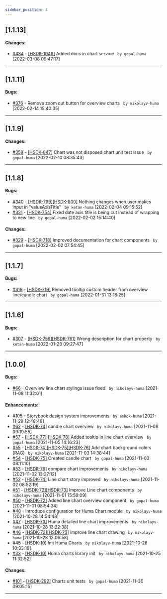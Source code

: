 ```yaml
---
sidebar_position: 4
---
```


## [1.1.13]


#### Changes:

- [#434](https://github.com/huma-engineering/huma-web-sdk/pull/434) - [[HSDK-1048]](https://medopadteam.atlassian.net/browse/HSDK-1048) Added docs in chart service ` by gopal-huma` [2022-03-08 09:47:17]
---

## [1.1.11]


#### Bugs:

- [#376](https://github.com/huma-engineering/huma-web-sdk/pull/376) - Remove zoom out button for overview charts ` by nikolayv-huma` [2022-02-14 15:40:35]
---

## [1.1.9]


#### Changes:

- [#359](https://github.com/huma-engineering/huma-web-sdk/pull/359) - [[HSDK-847]](https://medopadteam.atlassian.net/browse/HSDK-847) Chart was not disposed chart unit test issue ` by gopal-huma` [2022-02-10 08:35:43]
---

## [1.1.8]


#### Bugs:

- [#340](https://github.com/huma-engineering/huma-web-sdk/pull/340) - [[HSDK-799]](https://medopadteam.atlassian.net/browse/HSDK-799)[[HSDK-800]](https://medopadteam.atlassian.net/browse/HSDK-800) Nothing changes when user makes input in "valueAxisTitle" ` by ketan-huma` [2022-02-04 09:15:52]
- [#331](https://github.com/huma-engineering/huma-web-sdk/pull/331) - [[HSDK-754]](https://medopadteam.atlassian.net/browse/HSDK-754) Fixed date axis title is being cut instead of wrapping to new line ` by gopal-huma` [2022-02-02 15:14:40]
#### Changes:

- [#329](https://github.com/huma-engineering/huma-web-sdk/pull/329) - [[HSDK-718]](https://medopadteam.atlassian.net/browse/HSDK-718) Improved documentation for chart components ` by gopal-huma` [2022-02-02 07:54:45]
---

## [1.1.7]


#### Bugs:

- [#319](https://github.com/huma-engineering/huma-web-sdk/pull/319) - [[HSDK-719]](https://medopadteam.atlassian.net/browse/HSDK-719) Removed tooltip custom header from overview line/candle chart ` by gopal-huma` [2022-01-31 13:18:25]
---

## [1.1.6]


#### Bugs:

- [#307](https://github.com/huma-engineering/huma-web-sdk/pull/307) - [[HSDK-758]](https://medopadteam.atlassian.net/browse/HSDK-758)[[HSDK-761]](https://medopadteam.atlassian.net/browse/HSDK-761) Wrong description for chart property ` by ketan-huma` [2022-01-28 09:27:47]
---

## [1.0.0]


#### Bugs:

- [#66](https://github.com/huma-engineering/huma-web-sdk/pull/66) - Overview line chart stylings issue fixed ` by nikolayv-huma` [2021-11-08 11:32:01]

#### Enhancements:

- [#105](https://github.com/huma-engineering/huma-web-sdk/pull/105) - Storybook design system improvements ` by ashok-huma` [2021-11-29 12:48:49]
- [#62](https://github.com/huma-engineering/huma-web-sdk/pull/62) - [[HSDK-74]](https://medopadteam.atlassian.net/browse/HSDK-74) candle chart overview ` by nikolayv-huma` [2021-11-08 09:19:55]
- [#57](https://github.com/huma-engineering/huma-web-sdk/pull/57) - [[HSDK-77]](https://medopadteam.atlassian.net/browse/HSDK-77) [[HSDK-78]](https://medopadteam.atlassian.net/browse/HSDK-78) Added tooltip in line chart overview ` by gopal-huma` [2021-11-05 14:16:23]
- [#55](https://github.com/huma-engineering/huma-web-sdk/pull/55) - [[HSDK-74]](https://medopadteam.atlassian.net/browse/HSDK-74)[[HSDK-75]](https://medopadteam.atlassian.net/browse/HSDK-75)[[HSDK-76]](https://medopadteam.atlassian.net/browse/HSDK-76) Add chart background colors (RAG) ` by nikolayv-huma` [2021-11-03 14:38:44]
- [#54](https://github.com/huma-engineering/huma-web-sdk/pull/54) - [[HSDK-75]](https://medopadteam.atlassian.net/browse/HSDK-75) Created candle chart ` by gopal-huma` [2021-11-03 08:11:10]
- [#53](https://github.com/huma-engineering/huma-web-sdk/pull/53) - [[HSDK-76]](https://medopadteam.atlassian.net/browse/HSDK-76) compare chart improvements ` by nikolayv-huma` [2021-11-02 13:27:12]
- [#52](https://github.com/huma-engineering/huma-web-sdk/pull/52) - [[HSDK-74]](https://medopadteam.atlassian.net/browse/HSDK-74) Line chart story improved ` by nikolayv-huma` [2021-11-02 08:52:19]
- [#51](https://github.com/huma-engineering/huma-web-sdk/pull/51) - [[HSDK-72]](https://medopadteam.atlassian.net/browse/HSDK-72)[[HSDK-73]](https://medopadteam.atlassian.net/browse/HSDK-73) Improve Line chart components ` by nikolayv-huma` [2021-11-01 15:59:09]
- [#50](https://github.com/huma-engineering/huma-web-sdk/pull/50) - [[HSDK-72]](https://medopadteam.atlassian.net/browse/HSDK-72) Added line chart overview component ` by gopal-huma` [2021-11-01 08:54:34]
- [#48](https://github.com/huma-engineering/huma-web-sdk/pull/48) - Introduce configuration for Huma Chart module ` by nikolayv-huma` [2021-10-28 14:54:48]
- [#47](https://github.com/huma-engineering/huma-web-sdk/pull/47) - [[HSDK-73]](https://medopadteam.atlassian.net/browse/HSDK-73) Huma detailed line chart improvements ` by nikolayv-huma` [2021-10-28 13:22:38]
- [#46](https://github.com/huma-engineering/huma-web-sdk/pull/46) - [[HSDK-72]](https://medopadteam.atlassian.net/browse/HSDK-72)[[HSDK-73]](https://medopadteam.atlassian.net/browse/HSDK-73) improve line chart drawing ` by nikolayv-huma` [2021-10-28 12:06:58]
- [#45](https://github.com/huma-engineering/huma-web-sdk/pull/45) - [[HSDK-10]](https://medopadteam.atlassian.net/browse/HSDK-10) Init Huma Charts ` by nikolayv-huma` [2021-10-28 10:33:19]
- [#33](https://github.com/huma-engineering/huma-web-sdk/pull/33) - [[HSDK-10]](https://medopadteam.atlassian.net/browse/HSDK-10) Huma charts library init ` by nikolayv-huma` [2021-10-25 11:32:52]

#### Changes:

- [#101](https://github.com/huma-engineering/huma-web-sdk/pull/101) - [[HSDK-292]](https://medopadteam.atlassian.net/browse/HSDK-292) Charts unit tests ` by gopal-huma` [2021-11-30 09:05:15]

---